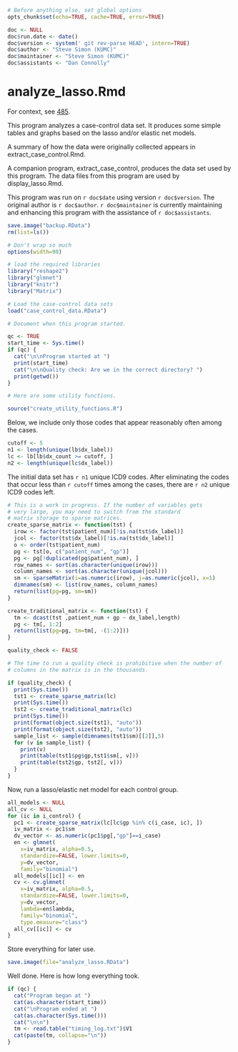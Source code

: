 ```r
# Before anything else, set global options
opts_chunk$set(echo=TRUE, cache=TRUE, error=TRUE)

doc <- NULL
doc$run.date <- date()
doc$version <- system(' git rev-parse HEAD', intern=TRUE)
doc$author <- "Steve Simon (KUMC)"
doc$maintainer <- "Steve Simon (KUMC)"
doc$assistants <- "Dan Connolly"
```


analyze_lasso.Rmd
=================
For context, see [485].

[485]: https://informatics.gpcnetwork.org/trac/Project/ticket/485
[bc_qa]: https://bitbucket.org/gpcnetwork/bc_qa

This program analyzes a case-control data set. It produces some simple
tables and graphs based on the lasso and/or elastic net models.

A summary of how the data were originally collected appears in 
extract_case_control.Rmd.

A companion program, extract_case_control, produces the data set
used by this program. The data files from this program are used
by display_lasso.Rmd.

This program was run on `r doc$date` using version `r doc$version`.
The original author is `r doc$author`. `r doc$maintainer`
is currently maintaining and enhancing this program
with the assistance of `r doc$assistants`.


```r
save.image("backup.RData")
rm(list=ls())

# Don't wrap so much
options(width=90)

# load the required libraries
library("reshape2")
library("glmnet")
library("knitr")
library("Matrix")

# Load the case-control data sets
load("case_control_data.RData")

# Document when this program started.

qc <- TRUE
start_time <- Sys.time()
if (qc) {
  cat("\n\nProgram started at ")
  print(start_time)
  cat("\n\nQuality check: Are we in the correct directory? ")
  print(getwd())
}

# Here are some utility functions.

source("create_utility_functions.R")

```

Below, we include only those codes that appear reasonably often
among the cases.

```r
cutoff <- 5
n1 <- length(unique(lb$dx_label))
lc <- lb[lb$dx_count >= cutoff, ]
n2 <- length(unique(lc$dx_label))
```

The initial data set has `r n1` unique ICD9 codes. After eliminating
the codes that occur less than `r cutoff` times among the cases,
there are `r n2` unique ICD9 codes left.

```r
# This is a work in progress. If the number of variables gets
# very large, you may need to switch from the standard
# matrix storage to sparse matrices.
create_sparse_matrix <- function(tst) {
  irow <- factor(tst$patient_num)[!is.na(tst$dx_label)]
  jcol <- factor(tst$dx_label)[!is.na(tst$dx_label)]
  o <- order(tst$patient_num)
  pg <- tst[o, c("patient_num", "gp")]
  pg <- pg[!duplicated(pg$patient_num), ]
  row_names <- sort(as.character(unique(irow)))
  column_names <- sort(as.character(unique(jcol)))
  sm <- sparseMatrix(i=as.numeric(irow), j=as.numeric(jcol), x=1)
  dimnames(sm) <- list(row_names, column_names)
  return(list(pg=pg, sm=sm))
}

create_traditional_matrix <- function(tst) {
  tm <- dcast(tst ,patient_num + gp ~ dx_label,length)
  pg <- tm[, 1:2]
  return(list(pg=pg, tm=tm[, -(1:2)]))
}

quality_check <- FALSE

# The time to run a quality check is prohibitive when the number of
# columns in the matrix is in the thousands.

if (quality_check) {
  print(Sys.time())
  tst1 <- create_sparse_matrix(lc)
  print(Sys.time())
  tst2 <- create_traditional_matrix(lc)
  print(Sys.time())
  print(format(object.size(tst1), "auto"))
  print(format(object.size(tst2), "auto"))
  sample_list <- sample(dimnames(tst1$sm)[[2]],5)
  for (v in sample_list) {
    print(v)
    print(table(tst1$pg$gp,tst1$sm[, v]))
    print(table(tst2$gp, tst2[, v]))
  }
}
```

Now, run a lasso/elastic net model for each control group.

```r
all_models <- NULL
all_cv <- NULL
for (ic in i_control) {
  pc1 <- create_sparse_matrix(lc[lc$gp %in% c(i_case, ic), ])
  iv_matrix <- pc1$sm
  dv_vector <- as.numeric(pc1$pg[,"gp"]==i_case)
  en <- glmnet(
    x=iv_matrix, alpha=0.5, 
    standardize=FALSE, lower.limits=0, 
    y=dv_vector,
    family="binomial")
  all_models[[ic]] <- en
  cv <- cv.glmnet(
    x=iv_matrix, alpha=0.5,
    standardize=FALSE, lower.limits=0, 
    y=dv_vector,
    lambda=en$lambda,
    family="binomial",
    type.measure="class")
  all_cv[[ic]] <- cv
}
```

Store everything for later use.

```r
save.image(file="analyze_lasso.RData")
```

Well done. Here is how long everything took.

```r
if (qc) {
  cat("Program began at ")
  cat(as.character(start_time))
  cat("\nProgram ended at ")
  cat(as.character(Sys.time()))
  cat("\n\n")
  tm <- read.table("timing_log.txt")$V1
  cat(paste(tm, collapse="\n"))
}
```
